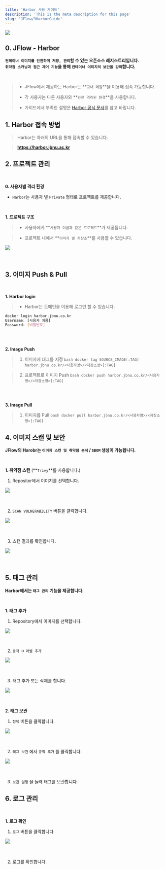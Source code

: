 ```yaml
---
title: 'Harbor 사용 가이드'
description: 'This is the meta description for this page'
slug: 'JFlow/3HarborGuide'
---
```


[<img src="./images/harbor/harbor-logo-fix.png" width="auto" height="auto"/>](https://harbor.jbnu.ac.kr)

## 0. JFlow - Harbor

**`컨테이너 이미지를 안전하게 저장, 관리`할 수 있는 오픈소스 레지스트리입니다.** <br/>
**`취약점 스캐닝과 접근 제어 기능`을 통해 `컨테이너 이미지의 보안을 강화`합니다.**

<br/>

> - JFlow에서 제공하는 Harbor는 **`교내 메일`**을 이용해 접속 가능합니다.
>
> - 각 사용자는 다른 사용자와 **`완전 격리된 환경`**을 사용합니다.
>
> - 가이드에서 부족한 설명은 [Harbor 공식 문서](https://goharbor.io/docs/2.4.0/)를 참고 바랍니다.

## 1. Harbor 접속 방법

> Harbor는 아래의 URL을 통해 접속할 수 있습니다.

> **https://harbor.jbnu.ac.kr**


## 2. 프로젝트 관리

<br/>

**0. 사용자별 격리 환경**

- `Harbor`는 사용자 별 `Private` 형태로 프로젝트를 제공합니다.

<br/>

**1. 프로젝트 구조**

> - 사용자에게 **`사용자 이름과 같은 프로젝트`**가 제공됩니다.

> - 프로젝트 내에서 **`이미지 별 저장소`**를 사용할 수 있습니다.

<img src="./images/harbor/1.png" width="auto" height="auto"/> <br/><br/><br/>

## 3. 이미지 Push & Pull

<br/>

**1. Harbor login**
> - Harbor는 도메인을 이용해 로그인 할 수 있습니다.
```bash
docker login harbor.jbnu.co.kr
Username: [사용자 이름]
Password: [비밀번호]
```

<br/><br/>

**2. Image Push**


>    1. 이미지에 태그를 지정
    ```bash
    docker tag SOURCE_IMAGE[:TAG] harbor.jbnu.co.kr/<사용자명>/<저장소명>[:TAG]
    ```

>    2. 프로젝트로 이미지 Push
    ```bash
    docker push harbor.jbnu.co.kr/<사용자명>/<저장소명>[:TAG]
    ```

<br/><br/>

**3. Image Pull**

>    1. 이미지를 Pull
    ```bash
    docker pull harbor.jbnu.co.kr/<사용자명>/<저장소명>[:TAG]
    ```

## 4. 이미지 스캔 및 보안


**JFlow의 Harobr는 `이미지 스캔 및 취약점 분석` / `SBOM` 생성이 가능합니다.**


<br/>

**1. 취약점 스캔** (**`Trivy`**를 사용합니다.)
    
1. Repositor에서 이미지를 선택합니다.

<img src="./images/harbor/2.png" width="auto" height="auto"/> <br/><br/><br/>

2. `SCAN VULNERABILITY` 버튼을 클릭합니다.

<img src="./images/harbor/3.png" width="auto" height="auto"/> <br/><br/><br/>

3. 스캔 결과를 확인합니다.

<img src="./images/harbor/4.png" width="auto" height="auto"/> <br/><br/><br/>


## 5. 태그 관리

**Harbor에서는 `태그 관리` 기능을 제공합니다.**

<br/>

**1. 태그 추가**

1. Repository에서 이미지를 선택합니다.

<img src="./images/harbor/2.png" width="auto" height="auto"/> <br/><br/><br/>

2. `동작` → `라벨 추가` 

<img src="./images/harbor/5.png" width="auto" height="auto"/> <br/><br/><br/>

3. 태그 추가 또는 삭제를 합니다.

<img src="./images/harbor/6.png" width="auto" height="auto"/> <br/><br/><br/>

**2. 태그 보관**

1. `정책` 버튼을 클릭합니다.

<img src="./images/harbor/7.png" width="auto" height="auto"/> <br/><br/><br/>

2. `태그 보관` 에서 `규칙 추가` 를 클릭합니다.

<img src="./images/harbor/8.png" width="auto" height="auto"/> <br/><br/><br/>

3. `보관 실행` 을 눌러 태그를 보관합니다.

## 6. 로그 관리 

<br/>

**1. 로그 확인**
1. `로그` 버튼을 클릭합니다.

<img src="./images/harbor/9.png" width="auto" height="auto"/> <br/><br/><br/>

2. 로그를 확인합니다.